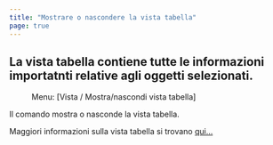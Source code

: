 ```yaml
---
title: "Mostrare o nascondere la vista tabella"
page: true
---
```

## La vista tabella contiene tutte le informazioni importatnti relative agli oggetti selezionati.
<GeoMapper> <Menu> Menu: [Vista / Mostra/nascondi vista tabella] </Menu> 

Il comando mostra o nasconde la vista tabella.

Maggiori informazioni sulla vista tabella si trovano [qui...](../daten/tabellenansicht)
</GeoMapper>